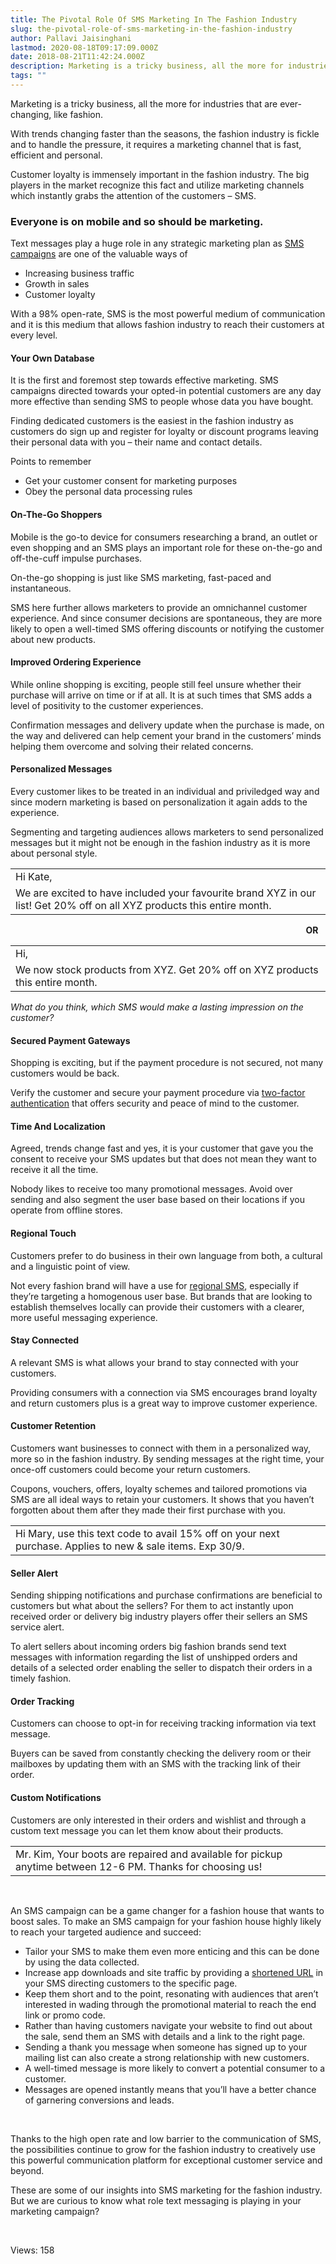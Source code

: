 ```yaml
---
title: The Pivotal Role Of SMS Marketing In The Fashion Industry
slug: the-pivotal-role-of-sms-marketing-in-the-fashion-industry
author: Pallavi Jaisinghani
lastmod: 2020-08-18T09:17:09.000Z
date: 2018-08-21T11:42:24.000Z
description: Marketing is a tricky business, all the more for industries that are ever-changing, like fashion. With trends changing faster than the seasons, the fashion industry is fickle and to handle the pressure, it requires a marketing channel that is fast, efficient and personal.
tags: ""
---
```


Marketing is a tricky business, all the more for industries that are ever-changing, like fashion. 


With trends changing faster than the seasons, the fashion industry is fickle and to handle the pressure, it requires a marketing channel that is fast, efficient and personal.


Customer loyalty is immensely important in the fashion industry. The big players in the market recognize this fact and utilize marketing channels which instantly grabs the attention of the customers – SMS. 


### Everyone is on mobile and so should be marketing.


Text messages play a huge role in any strategic marketing plan as [SMS campaigns](https://msg91.com/sms-campaign/) are one of the valuable ways of


* Increasing business traffic
* Growth in sales
* Customer loyalty


With a 98% open-rate, SMS is the most powerful medium of communication and it is this medium that allows fashion industry to reach their customers at every level.


#### **Your Own Database**


It is the first and foremost step towards effective marketing. SMS campaigns directed towards your opted-in potential customers are any day more effective than sending SMS to people whose data you have bought.


Finding dedicated customers is the easiest in the fashion industry as customers do sign up and register for loyalty or discount programs leaving their personal data with you – their name and contact details.


Points to remember


* Get your customer consent for marketing purposes
* Obey the personal data processing rules


#### **On-The-Go Shoppers**


Mobile is the go-to device for consumers researching a brand, an outlet or even shopping and an SMS plays an important role for these on-the-go and off-the-cuff impulse purchases.


On-the-go shopping is just like SMS marketing, fast-paced and instantaneous. 


SMS here further allows marketers to provide an omnichannel customer experience. And since consumer decisions are spontaneous, they are more likely to open a well-timed SMS offering discounts or notifying the customer about new products.


#### **Improved Ordering Experience**


While online shopping is exciting, people still feel unsure whether their purchase will arrive on time or if at all. It is at such times that SMS adds a level of positivity to the customer experiences.


Confirmation messages and delivery update when the purchase is made, on the way and delivered can help cement your brand in the customers’ minds helping them overcome and solving their related concerns.


#### **Personalized Messages**


Every customer likes to be treated in an individual and priviledged way and since modern marketing is based on personalization it again adds to the experience.


Segmenting and targeting audiences allows marketers to send personalized messages but it might not be enough in the fashion industry as it is more about personal style.




|  |
| --- |
| Hi Kate,
We are excited to have included your favourite brand XYZ in our list! Get 20% off on all XYZ products this entire month. |


                                                                                                                          **OR**




|  |
| --- |
| Hi,
We now stock products from XYZ. Get 20% off on XYZ products this entire month. |


*What do you think, which SMS would make a lasting impression on the customer?*


#### **Secured Payment Gateways**


Shopping is exciting, but if the payment procedure is not secured, not many customers would be back.


Verify the customer and secure your payment procedure via [two-factor authentication](https://msg91.com/send-otp/) that offers security and peace of mind to the customer.


#### **Time And Localization**


Agreed, trends change fast and yes, it is your customer that gave you the consent to receive your SMS updates but that does not mean they want to receive it all the time.


Nobody likes to receive too many promotional messages. Avoid over sending and also segment the user base based on their locations if you operate from offline stores.


#### **Regional Touch**


Customers prefer to do business in their own language from both, a cultural and a linguistic point of view. 


Not every fashion brand will have a use for [regional SMS](https://msg91.com/regional-sms/), especially if they’re targeting a homogenous user base. But brands that are looking to establish themselves locally can provide their customers with a clearer, more useful messaging experience.


#### **Stay Connected**


A relevant SMS is what allows your brand to stay connected with your customers.


Providing consumers with a connection via SMS encourages brand loyalty and return customers plus is a great way to improve customer experience.


#### **Customer Retention**


Customers want businesses to connect with them in a personalized way, more so in the fashion industry. By sending messages at the right time, your once-off customers could become your return customers.


Coupons, vouchers, offers, loyalty schemes and tailored promotions via SMS are all ideal ways to retain your customers. It shows that you haven’t forgotten about them after they made their first purchase with you.




|  |
| --- |
| Hi Mary, use this text code to avail 15% off on your next purchase. Applies to new & sale items. Exp 30/9. |


#### **Seller Alert**


Sending shipping notifications and purchase confirmations are beneficial to customers but what about the sellers? For them to act instantly upon received order or delivery big industry players offer their sellers an SMS service alert.


To alert sellers about incoming orders big fashion brands send text messages with information regarding the list of unshipped orders and details of a selected order enabling the seller to dispatch their orders in a timely fashion.


#### **Order Tracking**


Customers can choose to opt-in for receiving tracking information via text message.


Buyers can be saved from constantly checking the delivery room or their mailboxes by updating them with an SMS with the tracking link of their order.


#### **Custom Notifications**


Customers are only interested in their orders and wishlist and through a custom text message you can let them know about their products.




|  |
| --- |
| Mr. Kim, Your boots are repaired and available for pickup anytime between 12-6 PM. Thanks for choosing us! |


 


An SMS campaign can be a game changer for a fashion house that wants to boost sales. To make an SMS campaign for your fashion house highly likely to reach your targeted audience and succeed:


* Tailor your SMS to make them even more enticing and this can be done by using the data collected.
* Increase app downloads and site traffic by providing a [shortened URL](https://msg91.com/sms-campaign/) in your SMS directing customers to the specific page.
* Keep them short and to the point, resonating with audiences that aren’t interested in wading through the promotional material to reach the end link or promo code.
* Rather than having customers navigate your website to find out about the sale, send them an SMS with details and a link to the right page.
* Sending a thank you message when someone has signed up to your mailing list can also create a strong relationship with new customers.
* A well-timed message is more likely to convert a potential consumer to a customer.
* Messages are opened instantly means that you’ll have a better chance of garnering conversions and leads.


 


Thanks to the high open rate and low barrier to the communication of SMS, the possibilities continue to grow for the fashion industry to creatively use this powerful communication platform for exceptional customer service and beyond.


These are some of our insights into SMS marketing for the fashion industry. But we are curious to know what role text messaging is playing in your marketing campaign?


 


 Views: 158


